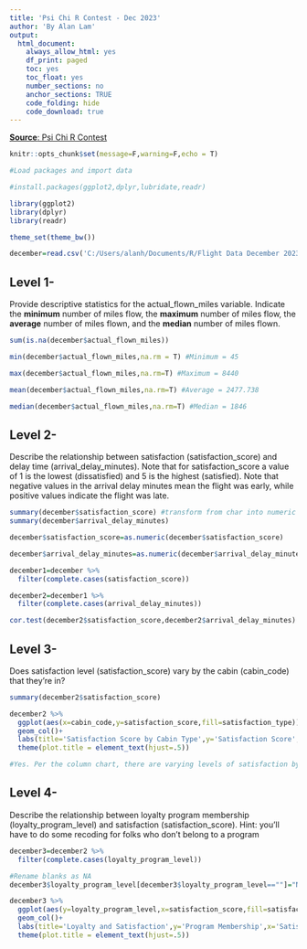 ```yaml
---
title: 'Psi Chi R Contest - Dec 2023'
author: 'By Alan Lam'
output:
  html_document:
    always_allow_html: yes
    df_print: paged
    toc: yes
    toc_float: yes
    number_sections: no
    anchor_sections: TRUE
    code_folding: hide
    code_download: true
---
```


[**Source**: Psi Chi R Contest](https://osf.io/r86p2/)


```r
knitr::opts_chunk$set(message=F,warning=F,echo = T)
```

```r
#Load packages and import data

#install.packages(ggplot2,dplyr,lubridate,readr)

library(ggplot2)
library(dplyr)
library(readr)

theme_set(theme_bw())

december=read.csv('C:/Users/alanh/Documents/R/Flight Data December 2023 Contest.csv')
```


## Level 1-
Provide descriptive statistics for the actual_flown_miles variable. Indicate the **minimum** number of miles flow, the **maximum** number of miles flow, the **average** number of miles flown, and the **median** number of miles flown.

```r
sum(is.na(december$actual_flown_miles))

min(december$actual_flown_miles,na.rm = T) #Minimum = 45

max(december$actual_flown_miles,na.rm=T) #Maximum = 8440

mean(december$actual_flown_miles,na.rm=T) #Average = 2477.738

median(december$actual_flown_miles,na.rm=T) #Median = 1846
```

## Level 2-
Describe the relationship between satisfaction (satisfaction_score) and delay time (arrival_delay_minutes). Note that for satisfaction_score a value of 1 is the lowest (dissatisfied) and 5 is the highest (satisfied). Note that negative values in the arrival delay minutes mean the flight was early, while positive values indicate the flight was late. 

```r
summary(december$satisfaction_score) #transform from char into numeric
summary(december$arrival_delay_minutes)

december$satisfaction_score=as.numeric(december$satisfaction_score)

december$arrival_delay_minutes=as.numeric(december$arrival_delay_minutes)

december1=december %>% 
  filter(complete.cases(satisfaction_score))

december2=december1 %>% 
  filter(complete.cases(arrival_delay_minutes))

cor.test(december2$satisfaction_score,december2$arrival_delay_minutes) #p-value < 2.2e-16, cor -0.07935616
```

## Level 3-
Does satisfaction level (satisfaction_score) vary by the cabin (cabin_code) that they’re in? 

```r
summary(december2$satisfaction_score)

december2 %>% 
  ggplot(aes(x=cabin_code,y=satisfaction_score,fill=satisfaction_type))+
  geom_col()+
  labs(title='Satisfaction Score by Cabin Type',y='Satisfaction Score',x='Cabin Type',fill='Satisfaction Type')+
  theme(plot.title = element_text(hjust=.5))

#Yes. Per the column chart, there are varying levels of satisfaction by cabin type.
```


## Level 4-

Describe the relationship between loyalty program membership (loyalty_program_level) and satisfaction (satisfaction_score). Hint: you’ll have to do some recoding for folks who don’t belong to a program

```r
december3=december2 %>% 
  filter(complete.cases(loyalty_program_level))

#Rename blanks as NA
december3$loyalty_program_level[december3$loyalty_program_level==""]="Non-Membership"

december3 %>% 
  ggplot(aes(y=loyalty_program_level,x=satisfaction_score,fill=satisfaction_type))+
  geom_col()+
  labs(title='Loyalty and Satisfaction',y='Program Membership',x='Satisfaction Score',fill='Satisfaction Type')+
  theme(plot.title = element_text(hjust=.5))

```


